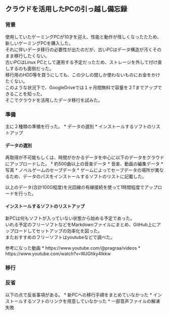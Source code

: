## クラウドを活用したPCの引っ越し備忘録

### 背景

使用していたゲーミングPCが10才を迎え、性能と動作が怪しくなったたため、新しいゲーミングPCを購入した。<br>
それに伴いデータ移行の必要性が出たのだが、古いPCはデータ構造が汚くそのまま移行したくない。<br>
古いPCはLinux PCとして運用する予定だったため、ストレージを外して付け直しするのも面倒だった。<br>
移行用のHDD等を買うにしても、この少しの間しか使わないものにお金をかけたくない。<br>
このような状況下で、GoogleDriveでは１ヶ月間無料で容量を２Tまでアップできることを知った。<br>
そこでクラウドを活用したデータ移行を試みた。

### 準備

主に２種類の準備を行った。
* データの選別
* インストールするソフトのリストアップ

#### データの選別

再取得が不可能もしくは、時間がかかるデータを中心に以下のデータをクラウドにアップロードした。
* 約500曲以上の音楽データ
* 音楽、動画の編集データ
* 写真
* ノベルゲームのセーブデータ
  * ゲームによってセーブデータの場所が異なるため、データのパスをインストールするソフトのリストに記載した。

以上のデータ(合計100G程度)を光回線の有線接続を使って1時間程度でアップロードを行った。

#### インストールするソフトのリストアップ

新PCは何もソフトが入っていない状態から始める予定であった。<br>
いれる予定のフリーソフトなどをMarkdownファイルにまとめ、GitHub上にアップロードしてセットアップの効率化を図った。<br>
またおすすめのフリーソフトはyoutubeなどで調べた。

参考になった動画
* https://www.youtube.com/@pragraa/videos
* https://www.youtube.com/watch?v=WJGhky4Ikkw

### 移行

### 反省

以下の点で反省事項がある。
* 新PCへの移行手順をまとめていなかった
* インストールするソフトのリンクを用意していなかった
* 一部音声ファイルの解凍失敗

